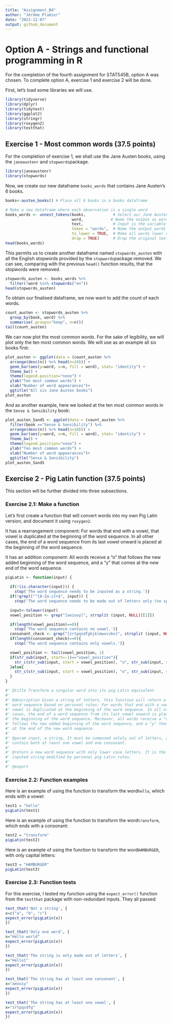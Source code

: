 ```yaml
---
title: "Assignment_B4"
author: "Jérôme Plumier"
date: "2023-12-07"
output: github_document
---
```


# Option A - Strings and functional programming in R

For the completion of the fourth assignment for STAT545B, option A was chosen.
To complete option A, exercise 1 and exercise 2 will be done. 

First, let's load some libraries we will use.

```r
library(tidyverse)
library(dplyr)
library(tidytext)
library(ggplot2)
library(stringr)
library(roxygen2)
library(testthat)
```

## Exercise 1 - Most common words (37.5 points)

For the completion of exercise 1, we shall use the Jane Austen books, using the
`janeaustenr` and `stopwords`package.

```r
library(janeaustenr)
library(stopwords)
```

Now, we create our new dataframe `books_words` that contains Jane Austen's
6 books.

```r
books<-austen_books() # Place all 6 books in a books dataframe

# Make a new dataframe where each observation is a single word
books_words <- unnest_tokens(books,            # Select our Jane Austen book dataframe
                             word,            # Name the output as words
                             text,             # Input is the variable named text
                             token = "words",  # Name the output words
                             to_lower = TRUE,  # Make all words lower case
                             drop = TRUE)      # Drop the original text variable
head(books_words)
```

This permits us to create another dataframe named `stopwords_austen` with all
the English stopwords provided by the `stopwords`package removed. 
We can see, comparing with the previous `head()` function results, 
that the stopwords were removed.

```r
stopwords_austen <- books_words %>%
  filter(!word %in% stopwords("en"))
head(stopwords_austen)
```

To obtain our finalised dataframe, we now want to add the count of each words.

```r
count_austen <- stopwords_austen %>%
  group_by(book, word) %>%
  summarise(.groups="keep", n=n()) 
tail(count_austen)
```

We can now plot the most common words. For the sake of legibility, we will plot 
only the ten most common words. We will use as an example all six books first:

```r
plot_austen <- ggplot(data = (count_austen %>%
  arrange(desc(n)) %>% head(n=10))) +
  geom_bar(aes(y=word, x=n, fill = word), stat= "identity") +
  theme_bw() +
  theme(legend.position="none") +
  ylab("Ten most common words") +
  xlab("Number of word appearances")+
  ggtitle("All six Jane Austen books")
plot_austen
```

And as another example, here we looked at the ten most common words in the 
`Sense & Sensibility` book:

```r
plot_austen_SandS <- ggplot(data = (count_austen %>%
  filter(book =="Sense & Sensibility") %>%
  arrange(desc(n)) %>% head(n=10))) +
  geom_bar(aes(y=word, x=n, fill = word), stat= "identity") +
  theme_bw() +
  theme(legend.position="none") +
  ylab("Ten most common words") +
  xlab("Number of word appearances")+
  ggtitle("Sense & Sensibility")
plot_austen_SandS
```

## Exercise 2 - Pig Latin function (37.5 points)

This section will be further divided into three subsections.

### Exercise 2.1: Make a function

Let's first create a function that will convert words into my own Pig Latin 
version, and document it using `roxygen2`. 

It has a rearrangement component:
For words that end with a vowel, that vowel is duplicated at the beginning of 
the word sequence. In all other cases, the end of a word sequence from its 
last vowel onward is placed at the beginning of the word sequence.

It has an addition component:
All words receive a "o" that follows the new added beginning of the word 
sequence, and a "y" that comes at the new end of the word sequence.

```R
pigLatin <- function(input) {
  
  if(!(is.character(input))) {
    stop('The word sequence needs to be inputed as a string.')}
  if(!grepl("^[A-Za-z]+$", input)) {
    stop('The word sequence needs to be made out of letters only (no space).')}

  input<-tolower(input)
  vowel_position <- grep("[aeiouy]", strsplit (input, NULL)[[1]])

  if(length(vowel_position)==0){
    stop('The word sequence contains no vowel.')}
  consonant_check <- grep("[zrtpqsdfghjklmwxcvbn]", strsplit (input, NULL)[[1]])
  if(length(consonant_check)==0){
    stop('The word sequence contains only vowels.')}

  vowel_position <- tail(vowel_position, 1)
  if(str_sub(input, start=-1)=="vowel_position"){
    str_c(str_sub(input, start = vowel_position), "o", str_sub(input, start = 1L, end = 1L), "y") 
  }else{
    str_c(str_sub(input, start = vowel_position), "o", str_sub(input, start = 1L, end = vowel_position-1), "y")
  }
}

#' @title Transform a singular word into its pig Latin equivalent
#' 
#' @description Given a string of letters, this function will return a pig Latin
#' word sequence based on personal rules: For words that end with a vowel, that
#' vowel is duplicated at the beginning of the word sequence. In all other 
#' cases, the end of a word sequence from its last vowel onward is placed at
#' the beginning of the word sequence. Moreover, all words receive a "o" that
#' follows the new added beginning of the word sequence, and a "y" that comes
#' at the end of the new word sequence.
#' 
#' @param input, a string. It must be composed solely out of letters, and
#' contain both at least one vowel and one consonant.
#' 
#' @return a new word sequence with only lower case letters. It is the 
#' inputed string modified by personal pig Latin rules.
#' 
#' @export
```

### Exercise 2.2: Function examples

Here is an example of using the function to transform the word`hello`, which
ends with a vowel:

```R
test1 = "hello"
pigLatin(test1)
```

Here is an example of using the function to transform the word`transform`, which
ends with a consonant:

```R
test2 = "transform"
pigLatin(test2)
```

Here is an example of using the function to transform the word`HAMBURGER`, with 
only capital letters:

```R
test3 = "HAMBURGER"
pigLatin(test3)
```

### Exercise 2.3: Function tests

For this exercise, I tested my function using the `expect_error()` function 
from the `testthat` package with non-redundant inputs. They all passed:

```R
test_that('Not a string', {
x=c("a", "b", "c")
expect_error(pigLatin(x))
})
```

```R
test_that('Only one word', {
x="Hello world"
expect_error(pigLatin(x))
})
```

```R
test_that('The string is only made out of letters', {
x="Hello1"
expect_error(pigLatin(x))
})
```

```R
test_that('The string has at least one consonant', {
x="aeouiy"
expect_error(pigLatin(x))
})
```

```R
test_that('The string has at least one vowel', {
x="zrtpqsdfg"
expect_error(pigLatin(x))
})
```
